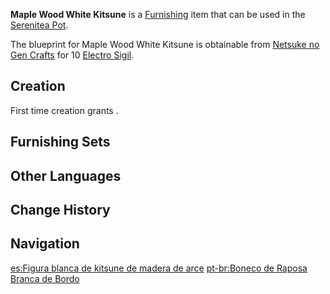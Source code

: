 {{Furnishing Infobox
|id             = 373324
|image          = Item Maple Wood White Kitsune.png
|category       = Ornaments
|subcategory    = Utensil
|quality        = 3
|adeptal_energy = 60
|load           = 35
|reduced_load   = 24
|description    = These exquisitely crafted white Kitsune dolls also use the process of covering the wooden skeleton with fabric. Compared with the tanuki dolls of the same series, the price of these are slightly higher. This is because the people of Inazuma have a special endearment for Kitsunes, and the white Kitsune dolls are always sold out. Only by raising the price can they be bought in the non-public collectibles market.
|blueprint      = Purchased from [[Netsuke no Gen Crafts]]
}}
'''Maple Wood White Kitsune''' is a [[Furnishing]] item that can be used in the [[Serenitea Pot]].

The blueprint for Maple Wood White Kitsune is obtainable from [[Netsuke no Gen Crafts]] for 10 [[Electro Sigil]].

==Creation==
First time creation grants {{Item|Trust|24|x=60}}.
{{Recipe
|type = Creation
|time = 14h
|Maple Wood = 6
|Fabric = 6
|sort = Maple Wood;Fabric
}}

==Furnishing Sets==
{{Craft Usage}}

==Other Languages==
{{Other Languages
|default_hidden = 1
|en      = Maple Wood White Kitsune
|zhs     = 枫木布面白狐玩偶
|zhs_rm  = Fēngmù Bùmiàn Bái Hú Wán'ǒu
|zht     = 楓木布面白狐玩偶
|zht_rm  = Fēngmù Bùmiàn Bái Hú Wán'ǒu
|ja      = 楓の布製白狐人形
|ja_rm   = Kaede no Nunosei Byakko Ningyou
|ko      = 단풍나무 천 백여우 인형
|ko_rm   = Danpungnamu Cheon Baekyeou Inhyeong
|es      = Figura blanca de kitsune de madera de arce
|fr      = Kitsune blanc en bois d'érable
|ru      = Кицунэ из клёна
|th      = ตุ๊กตาจิ้งจอกขาวไม้ Maple หุ้มผ้า
|th_rm   = 
|vi      = Búp Bê Kitsune
|de      = Weißer-Fuchs-Puppe aus Ahornholzstoff
|id      = Boneka Kitsune Putih dari Maple Wood
|pt      = Boneco de Raposa Branca de Bordo
|tr      = Akçaağaç Kitsune Heykelciği
|it      = Kitsune bianca in legno d'acero
}}

==Change History==
{{Change History|2.4}}

==Navigation==
{{Furnishing Navbox|interior}}

[[es:Figura blanca de kitsune de madera de arce]]
[[pt-br:Boneco de Raposa Branca de Bordo]]